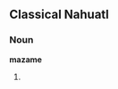 ==Classical Nahuatl==

===Noun===
'''mazame'''

# {{alternative spelling of|lang=Classical Nahuatl|[[mazameh]]}}